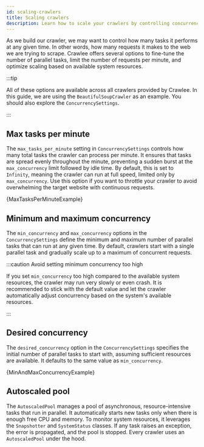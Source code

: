 ```yaml
---
id: scaling-crawlers
title: Scaling crawlers
description: Learn how to scale your crawlers by controlling concurrency and limiting requests per minute.
---
```




As we build our crawler, we may want to control how many tasks it performs at any given time. In other words, how many requests it makes to the web we are trying to scrape. Crawlee offers several options to fine-tune the number of parallel tasks, limit the number of requests per minute, and optimize scaling based on available system resources.

:::tip

All of these options are available across all crawlers provided by Crawlee. In this guide, we are using the <ApiLink to="class/BeautifulSoupCrawler">`BeautifulSoupCrawler`</ApiLink> as an example. You should also explore the <ApiLink to="class/ConcurrencySettings">`ConcurrencySettings`</ApiLink>.

:::

## Max tasks per minute

The `max_tasks_per_minute` setting in <ApiLink to="class/ConcurrencySettings">`ConcurrencySettings`</ApiLink> controls how many total tasks the crawler can process per minute. It ensures that tasks are spread evenly throughout the minute, preventing a sudden burst at the `max_concurrency` limit followed by idle time. By default, this is set to `Infinity`, meaning the crawler can run at full speed, limited only by `max_concurrency`. Use this option if you want to throttle your crawler to avoid overwhelming the target website with continuous requests.

<RunnableCodeBlock className="language-python" language="python">
    {MaxTasksPerMinuteExample}
</RunnableCodeBlock>

## Minimum and maximum concurrency

The `min_concurrency` and `max_concurrency` options in the <ApiLink to="class/ConcurrencySettings">`ConcurrencySettings`</ApiLink> define the minimum and maximum number of parallel tasks that can run at any given time. By default, crawlers start with a single parallel task and gradually scale up to a maximum of concurrent requests.

:::caution Avoid setting minimum concurrency too high

If you set `min_concurrency` too high compared to the available system resources, the crawler may run very slowly or even crash. It is recommended to stick with the default value and let the crawler automatically adjust concurrency based on the system's available resources.

:::

## Desired concurrency

The `desired_concurrency` option in the <ApiLink to="class/ConcurrencySettings">`ConcurrencySettings`</ApiLink> specifies the initial number of parallel tasks to start with, assuming sufficient resources are available. It defaults to the same value as `min_concurrency`.

<RunnableCodeBlock className="language-python" language="python">
    {MinAndMaxConcurrencyExample}
</RunnableCodeBlock>

## Autoscaled pool

The <ApiLink to="class/AutoscaledPool">`AutoscaledPool`</ApiLink> manages a pool of asynchronous, resource-intensive tasks that run in parallel. It automatically starts new tasks only when there is enough free CPU and memory. To monitor system resources, it leverages the <ApiLink to="class/Snapshotter">`Snapshotter`</ApiLink> and <ApiLink to="class/SystemStatus">`SystemStatus`</ApiLink> classes. If any task raises an exception, the error is propagated, and the pool is stopped. Every crawler uses an <ApiLink to="class/AutoscaledPool">`AutoscaledPool`</ApiLink> under the hood.
